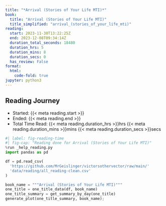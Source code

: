 ```yaml
---
title: "*Arrival (Stories of Your Life MTI)*"
book:
  title: "Arrival (Stories of Your Life MTI)"
  title_simplified: "arrival_(stories_of_your_life_mti)"
reading:
  start: 2023-11-30T13:22:25Z
  end: 2023-12-08T09:34:14Z
  duration_total_seconds: 18480
  duration_hrs: 5
  duration_mins: 8
  duration_secs: 0
  has_review: False
format:
  html:
    code-fold: true
jupyter: python3
---
```


## Reading Journey

* Started: {{< meta reading.start >}}
* Ended: {{< meta reading.end >}}
* Total Time Read: {{< meta reading.duration_hrs >}}hrs {{< meta reading.duration_mins >}}mins {{< meta reading.duration_secs >}}secs

```python
#| label: fig-reading-time
#| fig-cap: "Reading done for Arrival (Stories of Your Life MTI)"
%run _help_reading.py
import pandas as pd

df = pd.read_csv(
  'https://github.com/MrGeislinger/victorsothervector/raw/main/'
  'data/reading/all_reading-clean.csv'
)

book_name = """Arrival (Stories of Your Life MTI)"""
one_title = one_title_data(df, book_name)
one_title_summary = get_summary_by_day(one_title)
generate_plot(one_title_summary, book_name);
```
